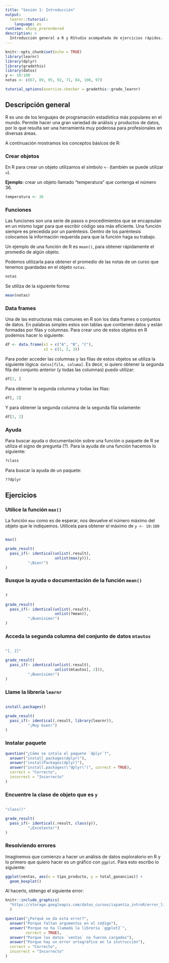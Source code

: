 ```yaml
---
title: "Sesión 1: Introducción"
output: 
  learnr::tutorial:
    language: es
runtime: shiny_prerendered
description: >
  Introducción general a R y RStudio acompañada de ejercicios rápidos.
---
```


<style type="text/css">
@import url("https://storage.googleapis.com/datos_cursos/ixpantia_introR/intro_r.css");
</style>

<style>
@import url('https://fonts.googleapis.com/css2?family=Roboto+Mono&family=Roboto+Slab&family=Source+Sans+Pro:wght@300;400&display=swap');

@import url('https://fonts.googleapis.com/css2?family=Lato&display=swap');
</style> 

```r
knitr::opts_chunk$set(echo = TRUE)
library(learnr)
library(dplyr)
library(gradethis)
library(datos)
y <- 10:100
notas <- c(67, 89, 95, 92, 71, 84, 100, 97)

tutorial_options(exercise.checker = gradethis::grade_learnr)
```

## Descripción general 

R es uno de los lenguajes de programación estadística más populares en
el mundo. Permite hacer una gran variedad de análisis y productos 
de datos, por lo que resulta ser una herramienta muy poderosa para
profesionales en diversas áreas. 

A continuación mostramos los conceptos básicos de R:

### Crear objetos

En R para crear un objeto utilizamos el símbolo `<-` (también se 
puede utilizar `=`). 

**Ejemplo**: crear un objeto llamado "temperatura" que contenga el número 36.

```r
temperatura <- 36
```

### Funciones

Las funciones son una serie de pasos o procedimientos que se
encapsulan en un mismo lugar para que escribir código sea más
eficiente. Una función siempre es precedida por un paréntesis. Dentro
de los paréntesis colocamos la información requerida para que la
función haga su trabajo.

Un ejemplo de una función de R es `mean()`, para obtener rápidamente el 
promedio de algún objeto. 

Podemos utilizarla para obtener el promedio de las notas de un curso que 
tenemos guardadas en el objeto `notas`.

```r
notas
```

Se utiliza de la siguiente forma:

```r
mean(notas)
```

### Data frames

Una de las estructuras más comunes en R son los data frames o conjuntos de 
datos. En palabras simples estos son tablas que contienen datos y están 
formadas por filas y columnas. Para crear uno de estos objetos en R podemos 
hacer lo siguiente:

```r
df <- data.frame(x1 = c("A", "B", "C"),
                 x2 = c(1, 2, 3))
```

Para poder acceder las columnas y las filas de estos objetos
se utiliza la siguiente lógica: `datos[fila, columa]`. Es decir, si
quiero obtener la segunda fila del conjunto anterior (y todas las
columnas) puedo utilizar:

```r
df[2, ]
```

Para obtener la segunda columna y todas las filas:

```r
df[, 2]
```

Y para obtener la segunda columna de la segunda fila solamente:

```r
df[2, 2]
```

### Ayuda

Para buscar ayuda o documentación sobre una función o paquete de R 
se utiliza el signo de pregunta (?). Para la ayuda de una función 
hacemos lo siguiente:

```r
?class
```
 
Para buscar la ayuda de un paquete:

```r
??dplyr
```

## Ejercicios 

### Utilice la función `max()`

La función `max` como es de esperar, nos devuelve el número máximo 
del objeto que le indiquemos. Utilícela para obtener el máximo de 
`y <- 10:100`

```r
 
```

```r
max()
```

```r
grade_result(
  pass_if(~ identical(unlist(.result), 
                      unlist(max(y))),
          "¡Bien!")
)
```

### Busque la ayuda o documentación de la función `mean()`

```r
 
```

```r
?
```

```r
grade_result(
  pass_if(~ identical(unlist(.result), 
                      unlist(?mean)),
          "¡Buenísimo!")
)
```

### Acceda la segunda columna del conjunto de datos `mtautos`

```r
 
```

```r
"[, 2]"
```

```r
grade_result(
  pass_if(~ identical(unlist(.result), 
                      unlist(mtautos[, 2])),
          "¡Buenísimo!")
)
```

### Llame la librería `learnr`

```r
 
```

```r
install.packages()
```

```r
grade_result(
  pass_if(~ identical(.result, library(learnr)),
          "¡Muy bien!")
)
```

### Instalar paquete

```r
question("¿Cómo se intala el paquete `dplyr`?",
  answer("install_packages(dplyr)"),
  answer("installPackages(dplyr)"),
  answer("install.packages(\"dplyr\")", correct = TRUE),
  correct = "Correcto",
  incorrect = "Incorrecto"
)
```

### Encuentre la clase de objeto que es `y`

```r
 
```

```r
"class()"
```

```r
grade_result(
  pass_if(~ identical(.result, class(y)),
          "¡Excelente!")
)
```

### Resolviendo errores

Imaginemos que comienzo a hacer un análisis de datos exploratorio en R y lo 
primero que quiero hacer es un gráfico con `ggplot`. Para esto escribo lo 
siguiente:

```r
ggplot(ventas, aes(x = tipo_producto, y = total_ganancias)) +
  geom_boxplot()
```

Al hacerlo, obtengo el siguiente error:

```r
knitr::include_graphics(
  "https://storage.googleapis.com/datos_cursos/ixpantia_introR/error_libreria.png"
  )  
```

```r
question("¿Porqué se da esta error?",
  answer("Porque faltan argumentos en el código"),
  answer("Porque no ha llamado la librería `ggplot2`", 
         correct = TRUE),
  answer("Porque los datos `ventas` no fueron cargados"),
  answer("Porque hay un error ortográfico en la instrucción"),
  correct = "Correcto",
  incorrect = "Incorrecto"
)
```
